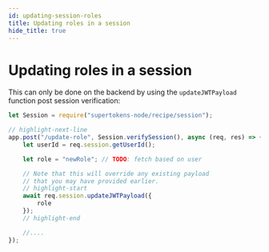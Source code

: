 ```yaml
---
id: updating-session-roles
title: Updating roles in a session
hide_title: true
---
```


<!-- COPY DOCS -->
<!-- ./thirdpartyemailpassword/common-customizations/user-roles/updating-session-roles.mdx -->



# Updating roles in a session

This can only be done on the backend by using the `updateJWTPayload` function post session verification:

<BackendSDKTabs>
<TabItem value="nodejs">

```jsx
let Session = require("supertokens-node/recipe/session");

// highlight-next-line
app.post("/update-role", Session.verifySession(), async (req, res) => {
    let userId = req.session.getUserId();

    let role = "newRole"; // TODO: fetch based on user

    // Note that this will override any existing payload
    // that you may have provided earlier.
    // highlight-start
    await req.session.updateJWTPayload({
        role
    });
    // highlight-end

    //....
});
```
</TabItem>
</BackendSDKTabs>